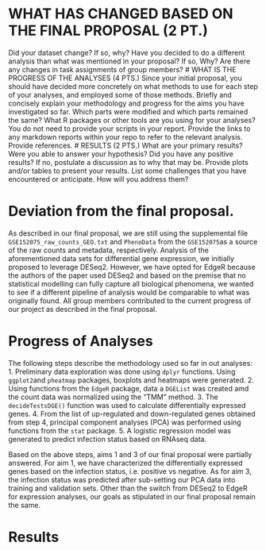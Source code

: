# WHAT HAS CHANGED BASED ON THE FINAL PROPOSAL (2 PT.)
Did your dataset change? If so, why?
Have you decided to do a different analysis than what was mentioned in your proposal? If so, Why?
Are there any changes in task assignments of group members?
# WHAT IS THE PROGRESS OF THE ANALYSES (4 PTS.)
Since your initial proposal, you should have decided more concretely on what methods to use for each step of your analyses, and employed some of those methods.
Briefly and concisely explain your methodology and progress for the aims you have investigated so far. Which parts were modified and which parts remained the same?
What R packages or other tools are you using for your analyses? You do not need to provide your scripts in your report.
Provide the links to any markdown reports within your repo to refer to the relevant analysis.
Provide references.
# RESULTS (2 PTS.)
What are your primary results?
Were you able to answer your hypothesis? Did you have any positive results? If no, postulate a discussion as to why that may be. Provide plots and/or tables to present your results.
List some challenges that you have encountered or anticipate. How will you address them?

# Deviation from the final proposal.
As described in our final proposal, we are still using the supplemental file `GSE152075_raw_counts_GEO.txt` and `PhenoData` from the `GSE152075`as a source of the raw counts and metadata, respectively. 
Analysis of the aforementioned data sets for differential gene expression, we initially proposed to leverage DESeq2. However, we have opted for EdgeR because the authors of the paper used DESeq2 and based on the premise that no statistical modelling can fully capture all biological phenomena, we wanted to see if a different  pipeline of analysis would be comparable to what was originally found.
All group members contributed to the current progress of our project as described in the final proposal. 

# Progress of Analyses
The following steps describe the methodology used so far in out analyses:
1. Preliminary data exploration was done using `dplyr` functions. Using `ggplot2 `and `pheatmap` packages, boxplots and heatmaps were generated.
2. Using functions from the `EdgeR` package, data a `DGEList` was created amd the count data was normalized using the "TMM" method. 
3. The `decideTestsDGE()` function was used to calculate differentially expressed genes. 
4. From the list of up-regulated and down-regulated genes obtained from step 4, principal component analyses (PCA) was performed using functions from the `stat` package.
5. A logistic regression model was generated to predict infection status based on RNAseq data.

Based on the above steps, aims 1 and 3 of our final proposal were partially answered. For aim 1, we have characterized the differentially expressed genes based on the infection status, i.e. positive vs negative. As for aim 3, the infection status was predicted after sub-setting our PCA data into training and validation sets.
Other than the switch from DESeq2 to EdgeR for expression analyses, our goals as stipulated in our final proposal remain the same.

# Results




 